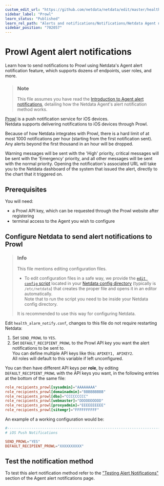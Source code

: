 ```yaml
---
custom_edit_url: "https://github.com/netdata/netdata/edit/master/health/notifications/prowl/README.md"
sidebar_label: "Prowl"
learn_status: "Published"
learn_rel_path: "Alerts and notifications/Notifications/Netdata Agent notifications"
sidebar_position: "702057"
---
```

# Prowl Agent alert notifications

Learn how to send notifications to Prowl using Netdata's Agent alert notification feature, which supports dozens of endpoints, user roles, and more.

> ### Note
>
> This file assumes you have read the [Introduction to Agent alert notifications](/docs/alerts-and-notifications/notifications/netdata-agent-notifications), detailing how the Netdata Agent's alert notification method works.

[Prowl](https://www.prowlapp.com/) is a push notification service for iOS devices.  
Netdata supports delivering notifications to iOS devices through Prowl.

Because of how Netdata integrates with Prowl, there is a hard limit of
at most 1000 notifications per hour (starting from the first notification
sent). Any alerts beyond the first thousand in an hour will be dropped.

Warning messages will be sent with the 'High' priority, critical messages
will be sent with the 'Emergency' priority, and all other messages will
be sent with the normal priority.  Opening the notification's associated
URL will take you to the Netdata dashboard of the system that issued
the alert, directly to the chart that it triggered on.

## Prerequisites

You will need:

- a Prowl API key, which can be requested through the Prowl website after registering
- terminal access to the Agent you wish to configure

## Configure Netdata to send alert notifications to Prowl

> ### Info
>
> This file mentions editing configuration files.  
>
> - To edit configuration files in a safe way, we provide the [`edit config` script](/docs/typical-netdata-agent-configurations/configuration#use-edit-config-to-edit-configuration-files) located in your [Netdata config directory](/docs/typical-netdata-agent-configurations/configuration#the-netdata-config-directory) (typically is `/etc/netdata`) that creates the proper file and opens it in an editor automatically.  
> Note that to run the script you need to be inside your Netdata config directory.
>
> It is recommended to use this way for configuring Netdata.

Edit `health_alarm_notify.conf`, changes to this file do not require restarting Netdata:

1. Set `SEND_PROWL` to `YES`.
2. Set `DEFAULT_RECIPIENT_PROWL` to the Prowl API key you want the alert notifications to be sent to.  
   You can define multiple API keys like this: `APIKEY1, APIKEY2`.  
   All roles will default to this variable if left unconfigured.

You can then have different API keys per **role**, by editing `DEFAULT_RECIPIENT_PROWL` with the API keys you want, in the following entries at the bottom of the same file:

```conf
role_recipients_prowl[sysadmin]="AAAAAAAA"
role_recipients_prowl[domainadmin]="BBBBBBBBB"
role_recipients_prowl[dba]="CCCCCCCCC"
role_recipients_prowl[webmaster]="DDDDDDDDDD"
role_recipients_prowl[proxyadmin]="EEEEEEEEEE"
role_recipients_prowl[sitemgr]="FFFFFFFFFF"
```

An example of a working configuration would be:

```conf
#------------------------------------------------------------------------------
# iOS Push Notifications

SEND_PROWL="YES"
DEFAULT_RECIPIENT_PROWL="XXXXXXXXXX"
```

## Test the notification method

To test this alert notification method refer to the ["Testing Alert Notifications"](/docs/alerts-and-notifications/notifications/netdata-agent-notifications#testing-alert-notifications) section of the Agent alert notifications page.
